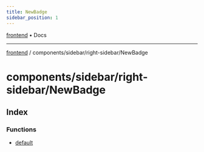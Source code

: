 ```yaml
---
title: NewBadge
sidebar_position: 1
---
```


[frontend](./NewBadge/../../../..) • Docs

***

[frontend](./NewBadge/../../../..) / components/sidebar/right-sidebar/NewBadge

# components/sidebar/right-sidebar/NewBadge

## Index

### Functions

- [default](./NewBadge/functions/default)
